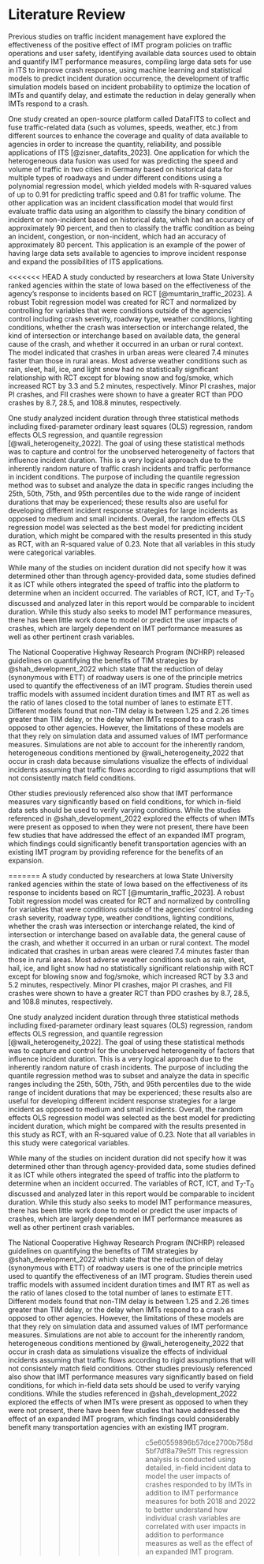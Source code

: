 # Literature Review

Previous studies on traffic incident management have explored the effectiveness of the positive effect of IMT program policies on traffic operations and user safety, identifying available data sources used to obtain and quantify IMT performance measures, compiling large data sets for use in ITS to improve crash response, using machine learning and statistical models to predict incident duration occurrence, the development of traffic simulation models based on incident probability to optimize the location of IMTs and quantify delay, and estimate the reduction in delay generally when IMTs respond to a crash.

One study created an open-source platform called DataFITS to collect and fuse traffic-related data (such as volumes, speeds, weather, etc.) from different sources to enhance the coverage and quality of data available to agencies in order to increase the quantity, reliability, and possible applications of ITS [@zisner_datafits_2023]. One application for which the heterogeneous data fusion was used for was predicting the speed and volume of traffic in two cities in Germany based on historical data for multiple types of roadways and under different conditions using a polynomial regression model, which yielded models with R-squared values of up to 0.91 for predicting traffic speed and 0.81 for traffic volume. The other application was an incident classification model that would first evaluate traffic data using an algorithm to classify the binary condition of incident or non-incident based on historical data, which had an accuracy of approximately 90 percent, and then to classify the traffic condition as being an incident, congestion, or non-incident, which had an accuracy of approximately 80 percent. This application is an example of the power of having large data sets available to agencies to improve incident response and expand the possibilities of ITS applications.

<<<<<<< HEAD
A study conducted by researchers at Iowa State University ranked agencies within the state of Iowa based on the effectiveness of the agency's response to incidents based on RCT [@mumtarin_traffic_2023]. A robust Tobit regression model was created for RCT and normalized by controlling for variables that were conditions outside of the agencies' control including crash severity, roadway type, weather conditions, lighting conditions, whether the crash was intersection or interchange related, the kind of intersection or interchange based on available data, the general cause of the crash, and whether it occurred in an urban or rural context. The model indicated that crashes in urban areas were cleared 7.4 minutes faster than those in rural areas. Most adverse weather conditions such as rain, sleet, hail, ice, and light snow had no statistically significant relationship with RCT except for blowing snow and fog/smoke, which increased RCT by 3.3 and 5.2 minutes, respectively. Minor PI crashes, major PI crashes, and FII crashes were shown to have a greater RCT than PDO crashes by 8.7, 28.5, and 108.8 minutes, respectively.

One study analyzed incident duration through three statistical methods including fixed-parameter ordinary least squares (OLS) regression, random effects OLS regression, and quantile regression [@wali_heterogeneity_2022]. The goal of using these statistical methods was to capture and control for the unobserved heterogeneity of factors that influence incident duration. This is a very logical approach due to the inherently random nature of traffic crash incidents and traffic performance in incident conditions. The purpose of including the quantile regression method was to subset and analyze the data in specific ranges including the 25th, 50th, 75th, and 95th percentiles due to the wide range of incident durations that may be experienced; these results also are useful for developing different incident response strategies for large incidents as opposed to medium and small incidents. Overall, the random effects OLS regression model was selected as the best model for predicting incident duration, which might be compared with the results presented in this study as RCT, with an R-squared value of 0.23. Note that all variables in this study were categorical variables.

While many of the studies on incident duration did not specify how it was determined other than through agency-provided data, some studies defined it as ICT while others integrated the speed of traffic into the platform to determine when an incident occurred. The variables of RCT, ICT, and T~7~-T~0~ discussed and analyzed later in this report would be comparable to incident duration. While this study also seeks to model IMT performance measures, there has been little work done to model or predict the user impacts of crashes, which are largely dependent on IMT performance measures as well as other pertinent crash variables.

The National Cooperative Highway Research Program (NCHRP) released guidelines on quantifying the benefits of TIM strategies by @shah_development_2022 which state that the reduction of delay (synonymous with ETT) of roadway users is one of the principle metrics used to quantify the effectiveness of an IMT program. Studies therein used traffic models with assumed incident duration times and IMT RT as well as the ratio of lanes closed to the total number of lanes to estimate ETT. Different models found that non-TIM delay is between 1.25 and 2.26 times greater than TIM delay, or the delay when IMTs respond to a crash as opposed to other agencies. However, the limitations of these models are that they rely on simulation data and assumed values of IMT performance measures. Simulations are not able to account for the inherently random, heterogeneous conditions mentioned by @wali_heterogeneity_2022 that occur in crash data because simulations visualize the effects of individual incidents assuming that traffic flows according to rigid assumptions that will not consistently match field conditions.

Other studies previously referenced also show that IMT performance measures vary significantly based on field conditions, for which in-field data sets should be used to verify varying conditions. While the studies referenced in @shah_development_2022 explored the effects of when IMTs were present as opposed to when they were not present, there have been few studies that have addressed the effect of an expanded IMT program, which findings could significantly benefit transportation agencies with an existing IMT program by providing reference for the benefits of an expansion.

=======
A study conducted by researchers at Iowa State University ranked agencies within the state of Iowa based on the effectiveness of its response to incidents based on RCT [@mumtarin_traffic_2023]. A robust Tobit regression model was created for RCT and normalized by controlling for variables that were conditions outside of the agencies' control including crash severity, roadway type, weather conditions, lighting conditions, whether the crash was intersection or interchange related, the kind of intersection or interchange based on available data, the general cause of the crash, and whether it occurred in an urban or rural context. The model indicated that crashes in urban areas were cleared 7.4 minutes faster than those in rural areas. Most adverse weather conditions such as rain, sleet, hail, ice, and light snow had no statistically significant relationship with RCT except for blowing snow and fog/smoke, which increased RCT by 3.3 and 5.2 minutes, respectively. Minor PI crashes, major PI crashes, and FII crashes were shown to have a greater RCT than PDO crashes by 8.7, 28.5, and 108.8 minutes, respectively.

One study analyzed incident duration through three statistical methods including fixed-parameter ordinary least squares (OLS) regression, random effects OLS regression, and quantile regression [@wali_heterogeneity_2022]. The goal of using these statistical methods was to capture and control for the unobserved heterogeneity of factors that influence incident duration. This is a very logical approach due to the inherently random nature of crash incidents. The purpose of including the quantile regression method was to subset and analyze the data in specific ranges including the 25th, 50th, 75th, and 95th percentiles due to the wide range of incident durations that may be experienced; these results also are useful for developing different incident response strategies for a large incident as opposed to medium and small incidents. Overall, the random effects OLS regression model was selected as the best model for predicting incident duration, which might be compared with the results presented in this study as RCT, with an R-squared value of 0.23. Note that all variables in this study were categorical variables.

While many of the studies on incident duration did not specify how it was determined other than through agency-provided data, some studies defined it as ICT while others integrated the speed of traffic into the platform to determine when an incident occurred. The variables of RCT, ICT, and T~7~-T~0~ discussed and analyzed later in this report would be comparable to incident duration. While this study also seeks to model IMT performance measures, there has been little work done to model or predict the user impacts of crashes, which are largely dependent on IMT performance measures as well as other pertinent crash variables.

The National Cooperative Highway Research Program (NCHRP) released guidelines on quantifying the benefits of TIM strategies by @shah_development_2022 which state that the reduction of delay (synonymous with ETT) of roadway users is one of the principle metrics used to quantify the effectiveness of an IMT program. Studies therein used traffic models with assumed incident duration times and IMT RT as well as the ratio of lanes closed to the total number of lanes to estimate ETT. Different models found that non-TIM delay is between 1.25 and 2.26 times greater than TIM delay, or the delay when IMTs respond to a crash as opposed to other agencies. However, the limitations of these models are that they rely on simulation data and assumed values of IMT performance measures. Simulations are not able to account for the inherently random, heterogeneous conditions mentioned by @wali_heterogeneity_2022 that occur in crash data as simulations visualize the effects of individual incidents assuming that traffic flows according to rigid assumptions that will not consisntely match field conditions. Other studies previously referenced also show that IMT performance measures vary significantly based on field conditions, for which in-field data sets should be used to verify varying conditions. While the studies referenced in @shah_development_2022 explored the effects of when IMTs were present as opposed to when they were not present, there have been few studies that have addressed the effect of an expanded IMT program, which findings could considerably benefit many transportation agencies with an existing IMT program.

>>>>>>> c5e60559896b57dce2700b758d5bf7df8a79e5ff
This regression analysis is conducted using detailed, in-field incident data to model the user impacts of crashes responded to by IMTs in addition to IMT performance measures for both 2018 and 2022 to better understand how individual crash variables are correlated with user impacts in addition to performance measures as well as the effect of an expanded IMT program.
